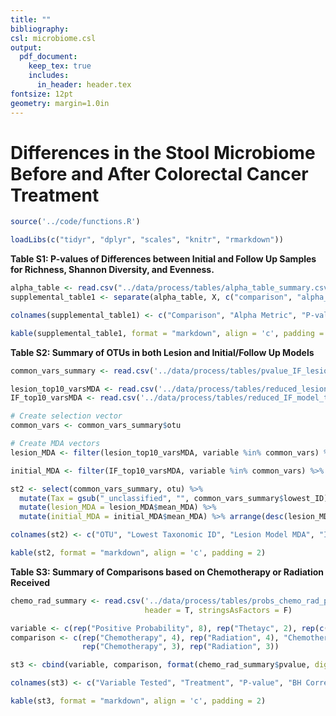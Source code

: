 ---
title: ""
bibliography:
csl: microbiome.csl
output: 
  pdf_document:
    keep_tex: true
    includes:
      in_header: header.tex
fontsize: 12pt
geometry: margin=1.0in
---

# Differences in the Stool Microbiome Before and After Colorectal Cancer Treatment

\vspace{10mm}

\begin{center}
Marc A Sze, Nielson T Baxter, Mack T Ruffin IV, Mary AM Rogers, and Patrick D Schloss

\vspace{10mm}

Supplemental
\end{center}


\newpage

```{r knitr_settings, eval=TRUE, echo=FALSE, warning=FALSE, message=FALSE}

source('../code/functions.R')

loadLibs(c("tidyr", "dplyr", "scales", "knitr", "rmarkdown"))

```



**Table S1: P-values of Differences between Initial and Follow Up Samples for Richness, Shannon Diversity, and Evenness.**

```{r supplemental_table1, echo=FALSE, message=FALSE, warning=FALSE}

alpha_table <- read.csv("../data/process/tables/alpha_table_summary.csv", header = T, stringsAsFactors = F)
supplemental_table1 <- separate(alpha_table, X, c("comparison", "alpha_metric"), sep="_") 

colnames(supplemental_table1) <- c("Comparison", "Alpha Metric", "P-value", "BH Adjusted P-value")

kable(supplemental_table1, format = "markdown", align = 'c', padding = 2)
```


\newpage


**Table S2: Summary of OTUs in both Lesion and Initial/Follow Up Models**

```{r supplemental_table2, echo=FALSE, message=FALSE, warning=FALSE}

common_vars_summary <- read.csv('../data/process/tables/pvalue_IF_lesion_common_imp_vars.csv', header = T, row.names = 1, stringsAsFactors = F)

lesion_top10_varsMDA <- read.csv('../data/process/tables/reduced_lesion_model_top_vars_MDA_Summary.csv', header = T, stringsAsFactors = F)
IF_top10_varsMDA <- read.csv('../data/process/tables/reduced_IF_model_top_vars_MDA_Summary.csv', header = T, stringsAsFactors = F)

# Create selection vector
common_vars <- common_vars_summary$otu

# Create MDA vectors
lesion_MDA <- filter(lesion_top10_varsMDA, variable %in% common_vars) %>% slice(match(common_vars, variable)) %>% select(mean_MDA)

initial_MDA <- filter(IF_top10_varsMDA, variable %in% common_vars) %>% slice(match(common_vars, variable)) %>% select(mean_MDA)

st2 <- select(common_vars_summary, otu) %>% 
  mutate(Tax = gsub("_unclassified", "", common_vars_summary$lowest_ID)) %>% 
  mutate(lesion_MDA = lesion_MDA$mean_MDA) %>% 
  mutate(initial_MDA = initial_MDA$mean_MDA) %>% arrange(desc(lesion_MDA))

colnames(st2) <- c("OTU", "Lowest Taxonomic ID", "Lesion Model MDA", "Initial Model MDA")

kable(st2, format = "markdown", align = 'c', padding = 2)

```


\newpage



**Table S3: Summary of Comparisons based on Chemotherapy or Radiation Received**

```{r supplemental_table3, echo=FALSE, message=FALSE, warning=FALSE}

chemo_rad_summary <- read.csv('../data/process/tables/probs_chemo_rad_pvalue_summary.csv', 
                              header = T, stringsAsFactors = F)

variable <- c(rep("Positive Probability", 8), rep("Thetayc", 2), rep(c("Sobs", "Shannon", "Evenness"), 2))
comparison <- c(rep("Chemotherapy", 4), rep("Radiation", 4), "Chemotherapy", "Radiation", 
                rep("Chemotherapy", 3), rep("Radiation", 3))

st3 <- cbind(variable, comparison, format(chemo_rad_summary$pvalue, digits = 4), format(chemo_rad_summary$bh, digits = 4))

colnames(st3) <- c("Variable Tested", "Treatment", "P-value", "BH Corrected P-value")

kable(st3, format = "markdown", align = 'c', padding = 2)






```


















